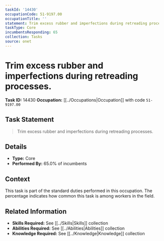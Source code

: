 ```yaml
---
taskId: '14430'
occupationCode: 51-9197.00
occupationTitle: ''
statement: Trim excess rubber and imperfections during retreading processes.
taskType: Core
incumbentsResponding: 65
collection: Tasks
source: onet
---
```

# Trim excess rubber and imperfections during retreading processes.

**Task ID:** 14430
**Occupation:** [[../Occupations|Occupation]] with code `51-9197.00`

## Task Statement

> Trim excess rubber and imperfections during retreading processes.

## Details

- **Type:** Core
- **Performed By:** 65.0% of incumbents

## Context

This task is part of the standard duties performed in this occupation. The percentage indicates how common this task is among workers in the field.

## Related Information

- **Skills Required:** See [[../Skills|Skills]] collection
- **Abilities Required:** See [[../Abilities|Abilities]] collection
- **Knowledge Required:** See [[../Knowledge|Knowledge]] collection
